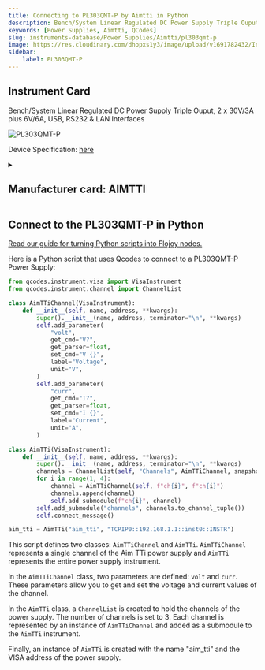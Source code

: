 ```yaml
---
title: Connecting to PL303QMT-P by Aimtti in Python
description: Bench/System Linear Regulated DC Power Supply Triple Ouput, 2 x 30V/3A plus 6V/6A, USB, RS232 & LAN Interfaces
keywords: [Power Supplies, Aimtti, QCodes] 
slug: instruments-database/Power Supplies/Aimtti/pl303qmt-p 
image: https://res.cloudinary.com/dhopxs1y3/image/upload/v1691782432/Instruments/Power%20Supplies/PL303QMD-P/PL303QMD-P.jpg
sidebar:
    label: PL303QMT-P 
---
```



## Instrument Card

Bench/System Linear Regulated DC Power Supply Triple Ouput, 2 x 30V/3A plus 6V/6A, USB, RS232 & LAN Interfaces


![PL303QMT-P](https://res.cloudinary.com/dhopxs1y3/image/upload/v1691782432/Instruments/Power%20Supplies/PL303QMD-P/PL303QMD-P.jpg)

Device Specification: [here](https://resources.aimtti.com/datasheets/AIM-PL+PL-P_series_DC_power_supplies_data_sheet-Iss5.pdf)

<details style={{ marginTop: "15px"}}>
<summary><h2 style={{display:'inline'}}>Manufacturer card: AIMTTI</h2></summary>

![AIMTTI](https://res.cloudinary.com/dhopxs1y3/image/upload/v1692125963/Instruments/Vendor%20Logos/Aimtti.png)

TTi (Thurlby Thandar Instruments) is a leading manufacturer of electronic test and measurement instruments. These products are sold throughout the world via carefully selected distributors and agents in each country. We are located in Huntingdon near to the famous university city of Cambridge, within one of the high technology areas of the United Kingdom.

- Headquarters: UK
- Yearly Revenue (millions, USD): 9000
- Vendor Website: [here](https://www.aimtti.com/)

</details>


<FeaturedInstrumentVideo category="POWER_SUPPLIES" />

## Connect to the PL303QMT-P in Python

[Read our guide for turning Python scripts into Flojoy nodes.](https://docs.flojoy.ai/contribution/blocks/custom-flojoy-block/)



<Tabs>
<TabItem value="Flojoy" label="Flojoy" className="flojoy-instrument-tabs">

<SectionsCard category="POWER_SUPPLIES" manufacturer="Aimtti"></SectionsCard>

</TabItem>
<TabItem value="QCodes" label="QCodes">

Here is a Python script that uses Qcodes to connect to a PL303QMT-P Power Supply:

```python
from qcodes.instrument.visa import VisaInstrument
from qcodes.instrument.channel import ChannelList

class AimTTiChannel(VisaInstrument):
    def __init__(self, name, address, **kwargs):
        super().__init__(name, address, terminator="\n", **kwargs)
        self.add_parameter(
            "volt",
            get_cmd="V?",
            get_parser=float,
            set_cmd="V {}",
            label="Voltage",
            unit="V",
        )
        self.add_parameter(
            "curr",
            get_cmd="I?",
            get_parser=float,
            set_cmd="I {}",
            label="Current",
            unit="A",
        )

class AimTTi(VisaInstrument):
    def __init__(self, name, address, **kwargs):
        super().__init__(name, address, terminator="\n", **kwargs)
        channels = ChannelList(self, "Channels", AimTTiChannel, snapshotable=False)
        for i in range(1, 4):
            channel = AimTTiChannel(self, f"ch{i}", f"ch{i}")
            channels.append(channel)
            self.add_submodule(f"ch{i}", channel)
        self.add_submodule("channels", channels.to_channel_tuple())
        self.connect_message()

aim_tti = AimTTi("aim_tti", "TCPIP0::192.168.1.1::inst0::INSTR")
```

This script defines two classes: `AimTTiChannel` and `AimTTi`. `AimTTiChannel` represents a single channel of the Aim TTi power supply and `AimTTi` represents the entire power supply instrument.

In the `AimTTiChannel` class, two parameters are defined: `volt` and `curr`. These parameters allow you to get and set the voltage and current values of the channel.

In the `AimTTi` class, a `ChannelList` is created to hold the channels of the power supply. The number of channels is set to 3. Each channel is represented by an instance of `AimTTiChannel` and added as a submodule to the `AimTTi` instrument.

Finally, an instance of `AimTTi` is created with the name "aim_tti" and the VISA address of the power supply.

</TabItem>
</Tabs>